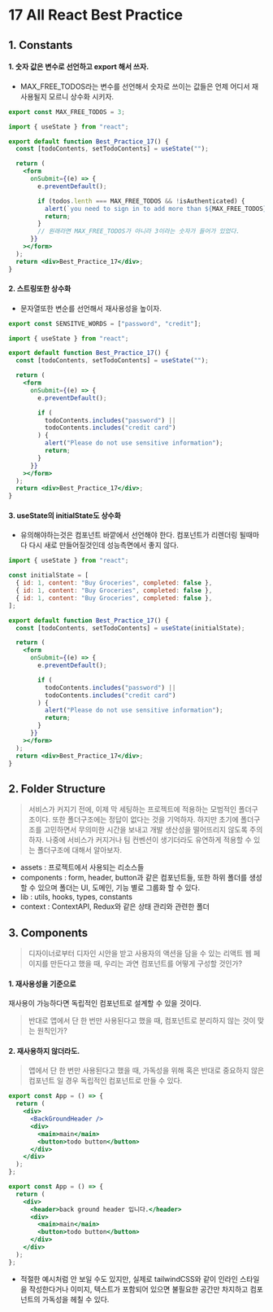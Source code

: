 # 17 All React Best Practice

## 1. Constants

#### 1. 숫자 값은 변수로 선언하고 export 해서 쓰자.

- MAX_FREE_TODOS라는 변수를 선언해서 숫자로 쓰이는 값들은 언제 어디서 재사용될지 모르니 상수화 시키자.

```js filename="lib/constants.js"
export const MAX_FREE_TODOS = 3;
```

```jsx filename="Component.jsx"
import { useState } from "react";

export default function Best_Practice_17() {
  const [todoContents, setTodoContents] = useState("");

  return (
    <form
      onSubmit={(e) => {
        e.preventDefault();

        if (todos.lenth === MAX_FREE_TODOS && !isAuthenticated) {
          alert(`you need to sign in to add more than ${MAX_FREE_TODOS} todos`);
          return;
        }
        // 원래라면 MAX_FREE_TODOS가 아니라 3이라는 숫자가 들어가 있었다.
      }}
    ></form>
  );
  return <div>Best_Practice_17</div>;
}
```

#### 2. 스트링또한 상수화

- 문자열또한 변순를 선언해서 재사용성을 높이자.

```jsx filename="lib/constants"
export const SENSITVE_WORDS = ["password", "credit"];
```

```jsx filename="Component"
import { useState } from "react";

export default function Best_Practice_17() {
  const [todoContents, setTodoContents] = useState("");

  return (
    <form
      onSubmit={(e) => {
        e.preventDefault();

        if (
          todoContents.includes("password") ||
          todoContents.includes("credit card")
        ) {
          alert("Please do not use sensitive information");
          return;
        }
      }}
    ></form>
  );
  return <div>Best_Practice_17</div>;
}
```

#### 3. useState의 initialState도 상수화

- 유의해야하는것은 컴포넌트 바깥에서 선언해야 한다. 컴포넌트가 리렌더링 될때마다 다시 새로 만들어질것인데 성능측면에서 좋지 않다.

```jsx filename="Component"
import { useState } from "react";

const initialState = [
  { id: 1, content: "Buy Groceries", completed: false },
  { id: 1, content: "Buy Groceries", completed: false },
  { id: 1, content: "Buy Groceries", completed: false },
];

export default function Best_Practice_17() {
  const [todoContents, setTodoContents] = useState(initialState);

  return (
    <form
      onSubmit={(e) => {
        e.preventDefault();

        if (
          todoContents.includes("password") ||
          todoContents.includes("credit card")
        ) {
          alert("Please do not use sensitive information");
          return;
        }
      }}
    ></form>
  );
  return <div>Best_Practice_17</div>;
}
```

## 2. Folder Structure

> 서비스가 커지기 전에, 이제 막 세팅하는 프로젝트에 적용하는 모범적인 폴더구조이다. 또한 폴더구조에는 정답이 없다는 것을 기억하자.
> 하지만 초기에 폴더구조를 고민하면서 무의미한 시간을 보내고 개발 생산성을 떨어뜨리지 않도록 주의하자.
> 나중에 서비스가 커지거나 팀 컨벤션이 생기더라도 유연하게 적용할 수 있는 폴더구조에 대해서 알아보자.

- assets : 프로젝트에서 사용되는 리소스들
- components : form, header, button과 같은 컴포넌트들, 또한 하위 폴더를 생성할 수 있으며 폴더는 UI, 도메인, 기능 별로 그룹화 할 수 있다.
- lib : utils, hooks, types, constants
- context : ContextAPI, Redux와 같은 상태 관리와 관련한 폴더

## 3. Components

> 디자이너로부터 디자인 시안을 받고 사용자의 액션을 담을 수 있는 리액트 웹 페이지를 만든다고 했을 때, 우리는 과연 컴포넌트를 어떻게 구성할 것인가?

#### 1. 재사용성을 기준으로

재사용이 가능하다면 독립적인 컴포넌트로 설계할 수 있을 것이다.

> 반대로 앱에서 단 한 번만 사용된다고 했을 때, 컴포넌트로 분리하지 않는 것이 맞는 원칙인가?

#### 2. 재사용하지 않더라도.

> 앱에서 단 한 번만 사용된다고 했을 때, 가독성을 위해 혹은 반대로 중요하지 않은 컴포넌트 일 경우 독립적인 컴포넌트로 만들 수 있다.

```jsx filename="분리한 컴포넌트"
export const App = () => {
  return (
    <div>
      <BackGroundHeader />
      <div>
        <main>main</main>
        <button>todo button</button>
      </div>
    </div>
  );
};
```

```jsx filename="분리하지 않은 컴포넌트"
export const App = () => {
  return (
    <div>
      <header>back ground header 입니다.</header>
      <div>
        <main>main</main>
        <button>todo button</button>
      </div>
    </div>
  );
};
```

- 적절한 예시처럼 안 보일 수도 있지만, 실제로 tailwindCSS와 같이 인라인 스타일을 작성한다거나 이미지, 텍스트가 포함되어 있으면 불필요한 공간만 차지하고 컴포넌트의 가독성을 헤칠 수 있다.
